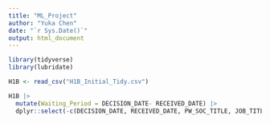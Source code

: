 ```yaml
---
title: "ML_Project"
author: "Yuka Chen"
date: "`r Sys.Date()`"
output: html_document
---
```


```r
library(tidyverse)
library(lubridate)

H1B <- read_csv("H1B_Initial_Tidy.csv")

H1B |> 
  mutate(Waiting_Period = DECISION_DATE- RECEIVED_DATE) |> 
  dplyr::select(-c(DECISION_DATE, RECEIVED_DATE, PW_SOC_TITLE, JOB_TITLE, EMPLOYER_NAME, EMPLOYER_CITY, EMPLOYER_STATE_PROVINCE, wAGE_OFFER_AVG))
```

